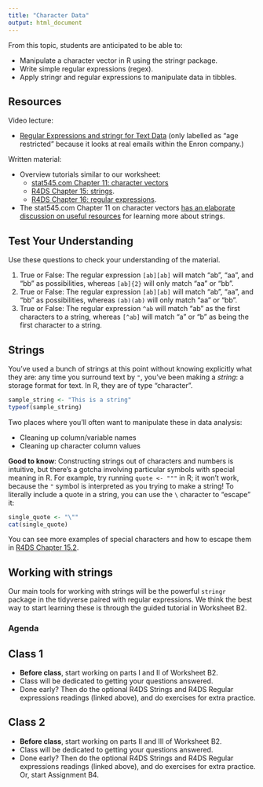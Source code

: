 ```yaml
---
title: "Character Data"
output: html_document
---
```


From this topic, students are anticipated to be able to:

- Manipulate a character vector in R using the stringr package.
- Write simple regular expressions (regex).
- Apply stringr and regular expressions to manipulate data in tibbles.

## Resources

Video lecture:

- [Regular Expressions and stringr for Text Data](https://www.youtube.com/watch?v=I0dJ1zpxAtU) (only labelled as "age restricted" because it looks at real emails within the Enron company.)

Written material:

- Overview tutorials similar to our worksheet:
    - [stat545.com Chapter 11: character vectors](https://stat545.com/character-vectors.html)
    - [R4DS Chapter 15: strings](https://r4ds.had.co.nz/strings.html).
    - [R4DS Chapter 16: regular expressions](https://r4ds.had.co.nz/regexps.html).
- The stat545.com Chapter 11 on character vectors [has an elaborate discussion on useful resources](https://stat545.com/character-vectors.html#resources-3) for learning more about strings. 

## Test Your Understanding

Use these questions to check your understanding of the material.

1. True or False: The regular expression `[ab][ab]` will match "ab", "aa", and "bb" as possibilities, whereas `[ab]{2}` will only match "aa" or "bb".
2. True or False: The regular expression `[ab][ab]` will match "ab", "aa", and "bb" as possibilities, whereas `(ab)(ab)` will only match "aa" or "bb".
3. True or False: The regular expression `^ab` will match "ab" as the first characters to a string, whereas `[^ab]` will match "a" or "b" as being the first character to a string.

## Strings 

You've used a bunch of strings at this point without knowing explicitly what they are: any time you surround text by `"`, you've been making a *string*: a storage format for text. In R, they are of type "character". 

```r
sample_string <- "This is a string" 
typeof(sample_string)
```

Two places where you'll often want to manipulate these in data analysis: 

- Cleaning up column/variable names 
- Cleaning up character column values 

**Good to know**: Constructing strings out of characters and numbers is intuitive, but there's a gotcha involving particular symbols with special meaning in R. For example, try running `quote <- """` in R; it won't work, because the `"` symbol is interpreted as you trying to make a string! To literally include a quote in a string, you can use the `\` character to "escape" it: 

```r
single_quote <- "\""
cat(single_quote)
```

You can see more examples of special characters and how to escape them in [R4DS Chapter 15.2](https://r4ds.hadley.nz/strings#creating-a-string). 

## Working with strings 

Our main tools for working with strings will be the powerful `stringr` package in the tidyverse paired with regular expressions. We think the best way to start learning these is through the guided tutorial in Worksheet B2.

### Agenda 

## Class 1

- **Before class**, start working on parts I and II of Worksheet B2. 
- Class will be dedicated to getting your questions answered. 
- Done early? Then do the optional R4DS Strings and R4DS Regular expressions readings (linked above), and do exercises for extra practice. 

## Class 2
- **Before class**, start working on parts II and III of Worksheet B2. 
- Class will be dedicated to getting your questions answered. 
- Done early? Then do the optional R4DS Strings and R4DS Regular expressions readings (linked above), and do exercises for extra practice. Or, start Assignment B4. 

